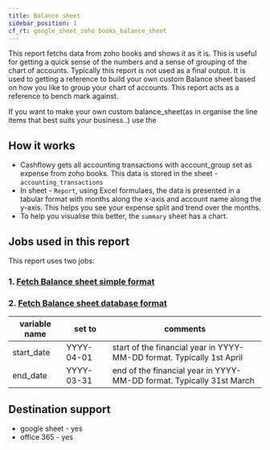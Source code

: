 ```yaml
---
title: Balance sheet
sidebar_position: 1
cf_rt: google_sheet_zoho_books_balance_sheet
---
```


<Gsheet
  src="https://docs.google.com/spreadsheets/d/19TG5W3gIIymhdMr9k1UMgWZ0iZsAh63ixi6MRoCxjIc/edit#gid=0"
  type="report"
/>


This report fetchs data from zoho books and shows it as it is. This is useful for getting a quick sense of the numbers and a sense of grouping of the chart of accounts. Typically this report is not used as a final output. It is used to getting a reference to build your own custom Balance sheet based on how you like to group your chart of accounts. This report acts as a reference to bench mark against. 

If you want to make your own custom balance_sheet(as in organise the line items that best suits your business..) use the 

<AddReport
  template={frontMatter.cf_rt}
/>


## How it works 
- Cashflowy gets all accounting transactions with account_group set as expense from zoho books. This data is stored in the sheet - `accounting_transactions`
- In sheet - `Report`, using Excel formulaes, the data is presented in a tabular format with months along the x-axis and account name along the y-axis. This helps you see your expense split and trend over the months. 
- To help you visualise this better, the `summary` sheet has a chart.  


## Jobs used in this report
This report uses two jobs:
### 1. [Fetch Balance sheet simple format](/library/jobs/zoho_books/fetch_balance_sheet_simple_format)
### 2. [Fetch Balance sheet database format](/library/jobs/zoho_books/fetch_balance_sheet_database_format)

| variable name | set to | comments|
| --- | --- | --- | 
| start_date| YYYY-04-01 | start of the financial year in YYYY-MM-DD format. Typically 1st April |
| end_date| YYYY-03-31 | end of the financial year in YYYY-MM-DD format. Typically 31st March |


## Destination support 
- google sheet - yes
- office 365 - yes
